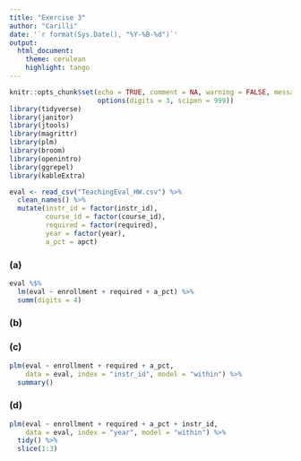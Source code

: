 ```yaml
---
title: "Exercise 3"
author: "Carilli"
date: '`r format(Sys.Date(), "%Y-%B-%d")`'
output: 
  html_document:
    theme: cerulean
    highlight: tango
---
```


```r
knitr::opts_chunk$set(echo = TRUE, comment = NA, warning = FALSE, message = FALSE,
                      options(digits = 3, scipen = 999))
library(tidyverse)
library(janitor)
library(jtools)
library(magrittr)
library(plm)
library(broom)
library(openintro)
library(ggrepel)
library(kableExtra)
```

```r
eval <- read_csv("TeachingEval_HW.csv") %>% 
  clean_names() %>% 
  mutate(instr_id = factor(instr_id),
         course_id = factor(course_id),
         required = factor(required),
         year = factor(year),
         a_pct = apct)
```

### (a)

```r
eval %$% 
  lm(eval ~ enrollment + required + a_pct) %>% 
  summ(digits = 4)
```

### (b)

### (c)

```r
plm(eval ~ enrollment + required + a_pct, 
    data = eval, index = "instr_id", model = "within") %>% 
  summary()
```

### (d)

```r
plm(eval ~ enrollment + required + a_pct + instr_id, 
    data = eval, index = "year", model = "within") %>%
  tidy() %>% 
  slice(1:3)
```

